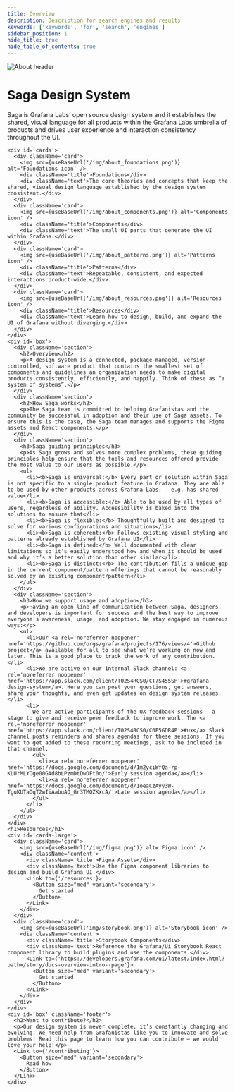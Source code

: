 ```yaml
---
title: Overview
description: Description for search engines and results
keywords: ['keywords', 'for', 'search', 'engines']
sidebar_position: 1
hide_title: true
hide_table_of_contents: true
---
```



<div id='about'>
  <img src={useBaseUrl('/img/about_header.png')} alt='About header' />
 
  <div id='content'> 
    <h1>Saga Design System</h1>
    <p>Saga is Grafana Labs’ open source design system and it establishes the shared, visual language for all products within the Grafana Labs umbrella of products and drives user experience and interaction consistency throughout the UI.</p>
  
    <div id='cards'>
      <div className='card'>
        <img src={useBaseUrl('/img/about_foundations.png')} alt='Foundations icon' />
        <div className='title'>Foundations</div>
        <div className='text'>The core theories and concepts that keep the shared, visual design language established by the design system consistent.</div>
      </div>
      <div className='card'>
        <img src={useBaseUrl('/img/about_components.png')} alt='Components icon' />
        <div className='title'>Components</div>
        <div className='text'>The small UI parts that generate the UI within Grafana.</div>
      </div>
      <div className='card'>
        <img src={useBaseUrl('/img/about_patterns.png')} alt='Patterns icon' />
        <div className='title'>Patterns</div>
        <div className='text'>Repeatable, consistent, and expected interactions product-wide.</div>
      </div>
      <div className='card'>
        <img src={useBaseUrl('/img/about_resources.png')} alt='Resources icon' />
        <div className='title'>Resources</div>
        <div className='text'>Learn how to design, build, and expand the UI of Grafana without diverging.</div>
      </div>
    </div>
    <div id='box'>
      <div className='section'>
        <h2>Overview</h2>
        <p>A design system is a connected, package-managed, version-controlled, software product that contains the smallest set of components and guidelines an organization needs to make digital products consistently, efficiently, and happily. Think of these as “a system of systems”.</p>
      </div>
      <div className='section'>
        <h2>How Saga works</h2>
        <p>The Saga team is committed to helping Grafanistas and the community be successful in adoption and their use of Saga assets. To ensure this is the case, the Saga team manages and supports the Figma assets and React components.</p>
      </div>
      <div className='section'>
        <h3>Saga guiding principles</h3>
        <p>As Saga grows and solves more complex problems, these guiding principles help ensure that the tools and resources offered provide the most value to our users as possible.</p>
        <ul>
          <li><b>Saga is universal:</b> Every part or solution within Saga is not specific to a single product feature in Grafana. They are able to be used by other products across Grafana Labs; — e.g. has shared value</li>
          <li><b>Saga is accessible:</b> Able to be used by all types of users, regardless of ability. Accessibility is baked into the solutions to ensure that</li>
          <li><b>Saga is flexible:</b> Thoughtfully built and designed to solve for various configurations and situations</li>
          <li><b>Saga is coherent:</b> Follows existing visual styling and patterns already established by Grafana UI</li>
          <li><b>Saga is defined:</b> Well documented with clear limitations so it’s easily understood how and when it should be used and why it’s a better solution than other similar</li>
          <li><b>Saga is distinct:</b> The contribution fills a unique gap in the current component/pattern offerings that cannot be reasonably solved by an existing component/pattern</li>
        </ul>
      </div>
      <div className='section'>
        <h3>How we support usage and adoption</h3>
        <p>Having an open line of communication between Saga, designers, and developers is important for success and the best way to improve everyone's awareness, usage, and adoption. We stay engaged in numerous ways:</p>
        <ul>
          <li>Our <a rel='noreferrer noopener' href='https://github.com/orgs/grafana/projects/176/views/4'>Github project</a> available for all to see what we’re working on now and later. This is a good place to track the work of any contribution.</li>
          <li>We are active on our internal Slack channel: <a rel='noreferrer noopener' href='https://app.slack.com/client/T02S4RCS0/CT7S455SP'>#grafana-design-system</a>. Here you can post your questions, get answers, share your thoughts, and even get updates on design system releases.</li>
          <li>
            We are active participants of the UX feedback sessions — a stage to give and receive peer feedback to improve work. The <a rel='noreferrer noopener' href='https://app.slack.com/client/T02S4RCS0/C0F5GDR4P'>#ux</a> Slack channel posts reminders and shares agendas for these sessions. If you want to get added to these recurring meetings, ask to be included in that channel.
            <ul>
              <li><a rel='noreferrer noopener' href='https://docs.google.com/document/d/1m2yciWfQa-rp-KLUrMLYOge00GAd8bLPzmDtDwDFt0o/'>Early session agenda</a></li>
              <li><a rel='noreferrer noopener' href='https://docs.google.com/document/d/1oeaCzAyy3W-TguKUTaOqT2wIiAabuAO_Gr3TMOZKxcA/'>Late session agenda</a></li>
            </ul>
          </li>
        </ul>
      </div>
    </div>
    <h1>Resources</h1>
    <div id='cards-large'>
      <div className='card'>
        <img src={useBaseUrl('/img/figma.png')} alt='Figma icon' />
        <div className='content'>
          <div className='title'>Figma Assets</div>
          <div className='text'>Use the Figma component libraries to design and build Grafana UI.</div>
          <Link to={'/resources'}>
            <Button size="med" variant='secondary'>
              Get started
            </Button>
          </Link>
        </div>
      </div>
      <div className='card'>
        <img src={useBaseUrl('img/storybook.png')} alt='Storybook icon' />
        <div className='content'>
          <div className='title'>Storybook Components</div>
          <div className='text'>Reference the Grafana/Ui Storybook React component library to build plugins and use the components.</div>
          <Link to={'https://developers.grafana.com/ui/latest/index.html?path=/story/docs-overview-intro--page'}>
            <Button size="med" variant='secondary'>
              Get started
            </Button>
          </Link>
        </div>
      </div>
    </div>
    <div id='box' className='footer'>
      <h2>Want to contribute?</h2>
      <p>Our design system is never complete, it’s constantly changing and evolving. We need help from Grafanistas like you to innovate and solve problems! Read this page to learn how you can contribute — we would love your help!</p>
      <Link to={'/contributing'}>
        <Button size="med" variant='secondary'>
          Read how
        </Button>
      </Link>
    </div>

  </div>
</div>
